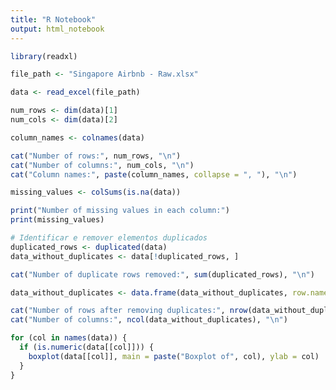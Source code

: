 ```yaml
---
title: "R Notebook"
output: html_notebook
---
```


```r


library(readxl)

file_path <- "Singapore Airbnb - Raw.xlsx"

data <- read_excel(file_path)

num_rows <- dim(data)[1]
num_cols <- dim(data)[2]

column_names <- colnames(data)

cat("Number of rows:", num_rows, "\n")
cat("Number of columns:", num_cols, "\n")
cat("Column names:", paste(column_names, collapse = ", "), "\n")

```
```r
missing_values <- colSums(is.na(data))

print("Number of missing values in each column:")
print(missing_values)
```
```r
# Identificar e remover elementos duplicados
duplicated_rows <- duplicated(data)
data_without_duplicates <- data[!duplicated_rows, ]

cat("Number of duplicate rows removed:", sum(duplicated_rows), "\n")

data_without_duplicates <- data.frame(data_without_duplicates, row.names = NULL)

cat("Number of rows after removing duplicates:", nrow(data_without_duplicates), "\n")
cat("Number of columns:", ncol(data_without_duplicates), "\n")
```

```r

for (col in names(data)) {
  if (is.numeric(data[[col]])) {
    boxplot(data[[col]], main = paste("Boxplot of", col), ylab = col)
  }
}
```


